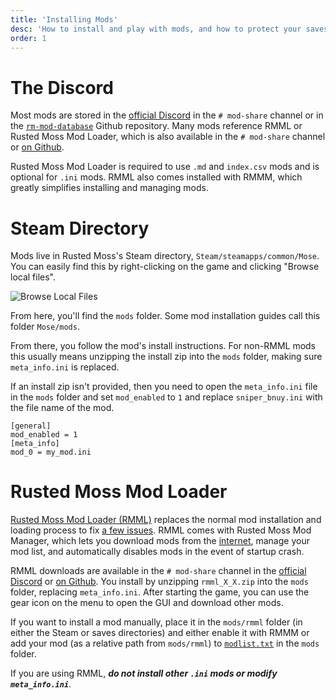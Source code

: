```yaml
---
title: 'Installing Mods'
desc: 'How to install and play with mods, and how to protect your saves'
order: 1
---
```


# The Discord

Most mods are stored in the [official Discord](https://www.rustedmossgame.com) in the `# mod-share` channel or in the [`rm-mod-database`](https://github.com/Harlem512/rm-mod-database) Github repository. Many mods reference RMML or Rusted Moss Mod Loader, which is also available in the `# mod-share` channel or [on Github](https://github.com/Harlem512/rm-mod-manager).

Rusted Moss Mod Loader is required to use `.md` and `index.csv` mods and is optional for `.ini` mods. RMML also comes installed with RMMM, which greatly simplifies installing and managing mods.

# Steam Directory

Mods live in Rusted Moss's Steam directory, `Steam/steamapps/common/Mose`. You can easily find this by right-clicking on the game and clicking "Browse local files".

![Browse Local Files](/docs/browseLocalFiles.png)

From here, you'll find the `mods` folder. Some mod installation guides call this folder `Mose/mods`.

From there, you follow the mod's install instructions. For non-RMML mods this usually means unzipping the install zip into the `mods` folder, making sure `meta_info.ini` is replaced.

If an install zip isn't provided, then you need to open the `meta_info.ini` file in the `mods` folder and set `mod_enabled` to `1` and replace `sniper_bnuy.ini` with the file name of the mod.

```mini
[general]
mod_enabled = 1
[meta_info]
mod_0 = my_mod.ini
```

# Rusted Moss Mod Loader

[Rusted Moss Mod Loader (RMML)](/rm-docs/rmml/quickstart) replaces the normal mod installation and loading process to fix [a few issues](/rm-docs/rmml/design#pain-points). RMML comes with Rusted Moss Mod Manager, which lets you download mods from the [internet](https://github.com/Harlem512/rm-mod-database), manage your mod list, and automatically disables mods in the event of startup crash.

RMML downloads are available in the `# mod-share` channel in the [official Discord](https://www.rustedmossgame.com) or [on Github](https://github.com/Harlem512/rm-mod-manager/releases). You install by unzipping `rmml_X_X.zip` into the `mods` folder, replacing `meta_info.ini`. After starting the game, you can use the gear icon on the menu to open the GUI and download other mods.

If you want to install a mod manually, place it in the `mods/rmml` folder (in either the Steam or saves directories) and either enable it with RMMM or add your mod (as a relative path from `mods/rmml`) to [`modlist.txt`](/rm-docs/rmml/quickstart#modlisttxt) in the `mods` folder.

If you are using RMML, ***do not install other `.ini` mods or modify `meta_info.ini`***.
